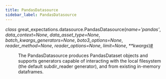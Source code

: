 ```yaml
---
title: PandasDatasource
sidebar_label: PandasDatasource
---
```



<section class="sphinx-api-doc" id="pandasdatasource">

<dl class="py class">
<dt class="sig sig-object py" id="great_expectations.datasource.PandasDatasource">
<em class="property"><span class="pre">class</span><span class="w"> </span></em><span class="sig-prename descclassname"><span class="pre">great_expectations.datasource.</span></span><span class="sig-name descname"><span class="pre">PandasDatasource</span></span><span class="sig-paren">(</span><em class="sig-param"><span class="n"><span class="pre">name</span></span><span class="o"><span class="pre">=</span></span><span class="default_value"><span class="pre">'pandas'</span></span></em>, <em class="sig-param"><span class="n"><span class="pre">data_context</span></span><span class="o"><span class="pre">=</span></span><span class="default_value"><span class="pre">None</span></span></em>, <em class="sig-param"><span class="n"><span class="pre">data_asset_type</span></span><span class="o"><span class="pre">=</span></span><span class="default_value"><span class="pre">None</span></span></em>, <em class="sig-param"><span class="n"><span class="pre">batch_kwargs_generators</span></span><span class="o"><span class="pre">=</span></span><span class="default_value"><span class="pre">None</span></span></em>, <em class="sig-param"><span class="n"><span class="pre">boto3_options</span></span><span class="o"><span class="pre">=</span></span><span class="default_value"><span class="pre">None</span></span></em>, <em class="sig-param"><span class="n"><span class="pre">reader_method</span></span><span class="o"><span class="pre">=</span></span><span class="default_value"><span class="pre">None</span></span></em>, <em class="sig-param"><span class="n"><span class="pre">reader_options</span></span><span class="o"><span class="pre">=</span></span><span class="default_value"><span class="pre">None</span></span></em>, <em class="sig-param"><span class="n"><span class="pre">limit</span></span><span class="o"><span class="pre">=</span></span><span class="default_value"><span class="pre">None</span></span></em>, <em class="sig-param"><span class="o"><span class="pre">**</span></span><span class="n"><span class="pre">kwargs</span></span></em><span class="sig-paren">)</span><a class="headerlink" href="#great_expectations.datasource.PandasDatasource" title="Permalink to this definition">#</a>
</dt>

<dd>
<p>The PandasDatasource produces PandasDataset objects and supports generators capable of
interacting with the local filesystem (the default subdir_reader generator), and from
existing in-memory dataframes.</p>
</dd></dl>
</section>